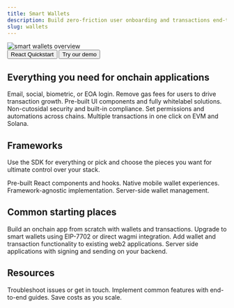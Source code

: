 ```yaml
---
title: Smart Wallets
description: Build zero-friction user onboarding and transactions end-to-end with one SDK.
slug: wallets
---
```


<img src="/images/wallets/overviewHeader.png" alt="smart wallets overview" />

<div
  style={{
    display: "flex",
    justifyContent: "center",
    marginBottom: "2rem",
    gap: "1.5rem",
  }}
>
  <Button
    icon="bolt"
    href="/wallets/react/quickstart"
    style={{
      backgroundColor: "var(--accent-2, #ECF3FF)",
      color: "black",
      padding: "2rem 2rem",
      fontSize: "1rem",
    }}
  >
    React Quickstart
  </Button>
  <Button
    icon="fa-regular fa-play"
    href="https://demo.alchemy.com/"
    style={{
      backgroundColor: "#363FF9",
      color: "white",
      padding: "2rem 2rem",
      fontSize: "1rem",
    }}
  >
    Try our demo
  </Button>
</div>

## Everything you need for onchain applications

<CardGroup cols={2}>
  <Card
    small
    title="Seamless user onboarding"
    icon="user-plus"
    iconPosition="left"
    style={{ textAlign: "left", alignItems: "flex-start" }}
    href="/wallets/authentication/login-methods/email-otp"
  >
    Email, social, biometric, or EOA login.
  </Card>
  <Card
    title="Gasless transactions"
    icon="gas-pump"
    iconPosition="left"
    style={{ textAlign: "left", alignItems: "flex-start" }}
    href="/wallets/transactions/sponsor-gas/sponsor-gas"
  >
    Remove gas fees for users to drive transaction growth.
  </Card>
  <Card
    title="Whitelabel UI"
    icon="fa-solid fa-pencil"
    iconPosition="left"
    style={{ textAlign: "left", alignItems: "flex-start" }}
    href="/wallets/react/customization/theme"
  >
    Pre-built UI components and fully whitelabel solutions.
  </Card>
  <Card
    title="Security at scale"
    icon="shield"
    iconPosition="left"
    style={{ textAlign: "left", alignItems: "flex-start" }}
  >
    Non-cutosidal security and built-in compliance.
  </Card>
  <Card
    title="Powerful wallet policies"
    icon="sliders"
    iconPosition="left"
    style={{ textAlign: "left", alignItems: "flex-start" }}
    href="/wallets/signer/policies/overview"
  >
    Set permissions and automations across chains.
  </Card>
  <Card
    title="Batching"
    icon="bolt"
    iconPosition="left"
    style={{ textAlign: "left", alignItems: "flex-start" }}
    href="/wallets/transactions/send/batch-user-operations"
  >
    Multiple transactions in one click on EVM and Solana.
  </Card>
</CardGroup>

## Frameworks

Use the SDK for everything or pick and choose the pieces you want for ultimate control over your stack.

<CardGroup cols={2}>
  <Card
    title="React"
    icon="fa-brands fa-react"
    iconPosition="left"
    style={{ textAlign: "left", alignItems: "flex-start" }}
    href="/wallets/react/quickstart"
  >
    Pre-built React components and hooks.
  </Card>
  <Card
    title="React Native"
    icon="fa-brands fa-react"
    iconPosition="left"
    style={{ textAlign: "left", alignItems: "flex-start" }}
    href="/wallets/react-native/overview"
  >
    Native mobile wallet experiences.
  </Card>
  <Card
    title="Other JS Frameworks"
    icon="fa-brands fa-js"
    iconPosition="left"
    style={{ textAlign: "left", alignItems: "flex-start" }}
    href="/wallets/core/overview"
  >
    Framework-agnostic implementation.
  </Card>
  <Card
    title="APIs"
    icon="fa-solid fa-code"
    iconPosition="left"
    style={{ textAlign: "left", alignItems: "flex-start" }}
    href="/reference/smart-wallet-quickstart"
  >
    Server-side wallet management.
  </Card>
</CardGroup>

## Common starting places

<CardGroup cols={2}>
  <Card
    title="Build a new app"
    icon="wrench"
    iconPosition="left"
    style={{ textAlign: "left", alignItems: "flex-start" }}
    href="/wallets/react/quickstart"
  >
    Build an onchain app from scratch with wallets and transactions.
  </Card>
  <Card
    title="Upgrade existing wallets"
    icon="fa-solid fa-chevrons-up"
    iconPosition="left"
    style={{ textAlign: "left", alignItems: "flex-start" }}
    href="/wallets/react/using-7702"
  >
    Upgrade to smart wallets using EIP-7702 or direct wagmi integration.
  </Card>
  <Card
    title="Bring your app onchain"
    icon="fa-regular fa-globe-pointer"
    iconPosition="left"
    style={{ textAlign: "left", alignItems: "flex-start" }}
    href="/wallets/authentication/login-methods/bring-your-own-auth"
  >
    Add wallet and transaction functionality to existing web2 applications.
  </Card>
  <Card
    title="Manage wallets in backend"
    icon="fa-solid fa-server"
    iconPosition="left"
    style={{ textAlign: "left", alignItems: "flex-start" }}
    href="/reference/smart-wallet-quickstart"
  >
    Server side applications with signing and sending on your backend.
  </Card>
</CardGroup>

## Resources

<CardGroup cols={1}>
  <Card
    title="Support"
    icon="fa-solid fa-question"
    iconPosition="left"
    style={{ textAlign: "left", alignItems: "flex-start" }}
    href="/wallets/resources/faqs"
  >
    Troubleshoot issues or get in touch.
  </Card>
  <Card
    title="Recipes"
    icon="fa-solid fa-book"
    iconPosition="left"
    style={{ textAlign: "left", alignItems: "flex-start" }}
    href="/wallets/recipes/overview"
  >
    Implement common features with end-to-end guides.
  </Card>
  <Card
    title="Pricing"
    icon="fa-solid fa-dollar-sign"
    iconPosition="left"
    style={{ textAlign: "left", alignItems: "flex-start" }}
    href="https://wallet-calculator.alchemy.com/"
  >
    Save costs as you scale.
  </Card>
</CardGroup>
